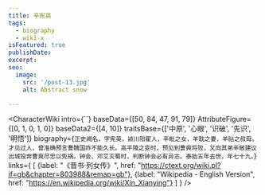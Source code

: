```yaml
---
title: 辛宪英
tags:
  - biography
  - wiki-x
isFeatured: true
publishDate:
excerpt:
seo:
  image:
    src: '/post-13.jpg'
    alt: Abstract snow

---
```



<CharacterWiki
  intro={``}
  baseData={[50, 84, 47, 91, 79]}
  AttributeFigure={[0, 1, 0, 1, 0]}
  baseData2={[4, 10]}
  traitsBase={['中原', '心眼', '识破', '先识', '明悟']}
  biography={`正史阙名，字宪英，颍川阳翟人，辛毗之女，羊耽之妻，羊祜之叔母。才见过人，曾准确预言曹魏国祚不能久长。高平陵之变时，预见到曹爽将败，又向其弟辛敞建议出城投奔曹爽尽忠以免祸。钟会、邓艾灭蜀时，判断钟会必有异志。泰始五年去世，年七十九。`}
  links={
    [
      {label: "《晋书·列女传》", href: "https://ctext.org/wiki.pl?if=gb&chapter=803988&remap=gb"},
      {label: "Wikipedia - English Version", href: "https://en.wikipedia.org/wiki/Xin_Xianying"}
    ]
  }
/>
